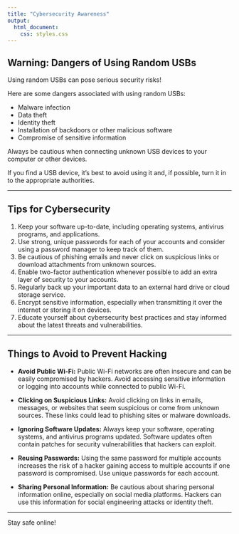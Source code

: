 ---
title: "Cybersecurity Awareness"
output: 
  html_document:
    css: styles.css
---


## Warning: Dangers of Using Random USBs

Using random USBs can pose serious security risks!

Here are some dangers associated with using random USBs:

- Malware infection
- Data theft
- Identity theft
- Installation of backdoors or other malicious software
- Compromise of sensitive information

Always be cautious when connecting unknown USB devices to your computer or other devices.

If you find a USB device, it's best to avoid using it and, if possible, turn it in to the appropriate authorities.

---

## Tips for Cybersecurity

1. Keep your software up-to-date, including operating systems, antivirus programs, and applications.
2. Use strong, unique passwords for each of your accounts and consider using a password manager to keep track of them.
3. Be cautious of phishing emails and never click on suspicious links or download attachments from unknown sources.
4. Enable two-factor authentication whenever possible to add an extra layer of security to your accounts.
5. Regularly back up your important data to an external hard drive or cloud storage service.
6. Encrypt sensitive information, especially when transmitting it over the internet or storing it on devices.
7. Educate yourself about cybersecurity best practices and stay informed about the latest threats and vulnerabilities.

---

## Things to Avoid to Prevent Hacking

- **Avoid Public Wi-Fi:** Public Wi-Fi networks are often insecure and can be easily compromised by hackers. Avoid accessing sensitive information or logging into accounts while connected to public Wi-Fi.
  
- **Clicking on Suspicious Links:** Avoid clicking on links in emails, messages, or websites that seem suspicious or come from unknown sources. These links could lead to phishing sites or malware downloads.

- **Ignoring Software Updates:** Always keep your software, operating systems, and antivirus programs updated. Software updates often contain patches for security vulnerabilities that hackers can exploit.

- **Reusing Passwords:** Using the same password for multiple accounts increases the risk of a hacker gaining access to multiple accounts if one password is compromised. Use unique passwords for each account.

- **Sharing Personal Information:** Be cautious about sharing personal information online, especially on social media platforms. Hackers can use this information for social engineering attacks or identity theft.

---

Stay safe online!
